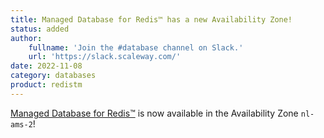 ```yaml
---
title: Managed Database for Redis™ has a new Availability Zone!
status: added
author:
    fullname: 'Join the #database channel on Slack.'
    url: 'https://slack.scaleway.com/'
date: 2022-11-08
category: databases
product: redistm
---
```


[Managed Database for Redis™](/managed-databases-for-redis/quickstart/) is now available in the Availability Zone `nl-ams-2`!

